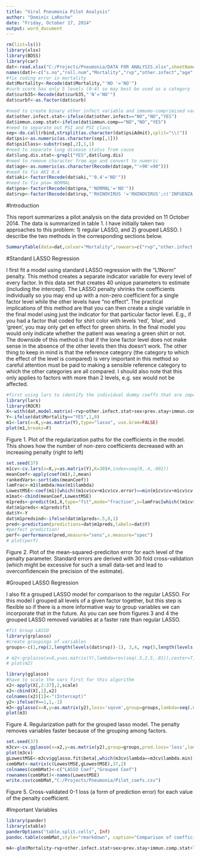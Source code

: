 ```yaml
---
title: "Viral Pneumonia Pilot Analysis"
author: "Dominic LaRoche"
date: "Friday, October 17, 2014"
output: word_document
---
```




```r
rm(list=ls())
library(xlsx)
library(BDSS)
library(car)
dat<-read.xlsx("C:/Projects/Pneumonia/DATA FOR ANALYSIS.xlsx",sheetName="DATA",startRow=2,header=F)
names(dat)<-c("s.no","roll.num","Mortality","rvp","other.infect","age","age60","sex","BMI30","BMI","prev.stay","immun.comp","lung.dis","diab","curb","curb35","psiAdmit","psiAdmit4","vpdose","aki","pl.eff","dysp","wheeze","admit","hct30","hct","pna","mech.vent","ecmo")
#fix coding error in mortality
dat$Mortality<-Recode(dat$Mortality,"'NO '='NO'")
#curb score has only 5 levels (0-4) so may best be used as a category
dat$curb35<-Recode(dat$curb35,"'N'='NO'")
dat$curbf<-as.factor(dat$curb)

#need to create binary other infect variable and immumo-comprimised variable
dat$other.infect.stat<-ifelse(dat$other.infect=="NO","NO","YES")
dat$immun.comp.stat<-ifelse(dat$immun.comp=="NO","NO","YES")
#need to separate out PSI and PSI class
sep<-do.call(rbind,strsplit(as.character(dat$psiAdmit),split="\\("))
dat$psi<-as.numeric(as.character(sep[,1]))
dat$psiClass<-substr(sep[,2],1,1)
#need to separate lung disease status from cause
dat$lung.dis.stat<-grepl("YES",dat$lung.dis)
#need to remove character from age and convert to numeric
dat$age<-as.numeric(as.character(Recode(dat$age,"'>90'=90")))
#need to fix AKI 0.4
dat$aki<-factor(Recode(dat$aki,"'0.4'='NO'"))
#need to fix pna= NORMAL
dat$pna<-factor(Recode(dat$pna,"'NORMAL'='NO'"))
dat$rvp<-factor(Recode(dat$rvp,"'RHINOVIRUS '='RHINOVIRUS';c('INFUENZA A 2009 H1N1','INFLUENZA A ')='INFLUENZA A 2009 H1N1'"))
```

#Introduction

This report summarizes a pilot analysis on the data provided on 11 October 2014.  The data is summarized in table 1.  I have initially taken two approaches to this problem: 1) regular LASSO, and 2) grouped LASSO.  I describe the two methods in the corresponding sections below.


```r
SummaryTable(data=dat,colvar="Mortality",rowvars=c("rvp","other.infect.stat","age60","sex","BMI30","prev.stay","immun.comp.stat","lung.dis.stat","diab","curbf","curb35","psiClass","vpdose","aki","pl.eff","dysp","wheeze","admit","hct30","pna","mech.vent","ecmo"), cont.vars=c("age","BMI","psi","hct"), row.names=c("Resp.Panel","Other Infect.","Age>60","Sex","BMI>30","Previous Loc.","Immuno-comp","Pulm. Dis.","Diabetes","Curb Score","Curb>=3/5","PSI Class","Vaspprssor","AKI","PL.Effusion","Dyspnea","Wheezing","Admitted from","HCT<30","PNA","Mech. Vent.","ECMO"),output="rtf",outfile="c:\\Projects\\Pneumonia\\table1.rtf")
```



#Standard LASSO Regression

I first fit a model using standard LASSO regression with the "L1Norm" penalty.  This method creates a separate indicator variable for every level of every factor.  In this data set that creates 40 unique parameters to estimate (including the intercept).  The LASSO penalty shrinks the coefficients individually so you may end up with a non-zero coefficient for a single factor level while the other levels have "no effect".  The practical implications of this method are that you can then create a single variable in the final model using just the indicator for that particular factor level. E.g., if you had a factor that coded for shirt color with levels 'red', 'blue', and 'green', you may only get en effect for green shirts.  In the final model you would only indicate whether the patient was wearing a green shirt or not.  The downside of this method is that if the lone factor level does not make sense in the absence of the other levels then this doesn't work.  The other thing to keep in mind is that the reference category (the category to which the effect of the level is compared) is very important in this method so careful attention must be paid to making a sensible reference category to which the other categories are all compared.  I should also note that this only applies to factors with more than 2 levels, e.g. sex would not be affected.

```r
#first using lars to identify the individual dummy coeffs that are important- then group lasso to identify the factors
library(lars)
library(ROCR)
X<-with(dat,model.matrix(~rvp+other.infect.stat+sex+prev.stay+immun.comp.stat+lung.dis.stat+diab+curbf+vpdose+aki+pl.eff+dysp+wheeze+admit+pna+mech.vent+ecmo+age+BMI30+psi+hct))
Y<-ifelse(dat$Mortality=="YES",1,0)
m1<-lars(x=X,y=as.matrix(Y),type="lasso", use.Gram=FALSE)
plot(m1,breaks=F)
```

Figure 1. Plot of the regularization paths for the coefficients in the model.  This shows how the number of non-zero coefficients decreased with an increasing penalty (right to left)


```r
set.seed(37)
m1cv<-cv.lars(x=X,y=as.matrix(Y),K=30)#,index=seq(0,.4,.001))
meanCoef<-apply(coef(m1),2,mean)
rankedVars<-sort(abs(meanCoef))
lamFrac<-m1$lambda/max(m1$lambda)
LowestMSE<-coef(m1)[which((m1cv$cv+m1cv$cv.error)==min(m1cv$cv+m1cv$cv.error)),]
m1mat<-cbind(meanCoef,LowestMSE)
m1preds<-predict(m1,X,type="fit",mode="fraction",s=lamFrac[which((m1cv$cv+m1cv$cv.error)==min(m1cv$cv+m1cv$cv.error))])#.18
dat$m1preds<-m1preds$fit
dat$Y<-Y
dat$m1predsind<-ifelse(dat$m1preds<.5,0,1)
pred<-prediction(predictions=dat$m1preds,labels=dat$Y)
#perfect prediction!
perf<-performance(pred,measure="sens",x.measure="spec")
# plot(perf)
```

Figure 2.  Plot of the mean-squared-prediciton error for each level of the penalty parameter. Standard errors are derived with 30 fold cross-validation (which might be excessive for such a small data-set and lead to overconfidencein the precision of the estimate).  


#Grouped LASSO Regression

I also fit a grouped LASSO model for comparison to the regular LASSO. For this model I grouped all levels of a given factor together, but this step is flexible so if there is a more informative way to group variables we can incorporate that in the future.  As you can see from figures 3 and 4 the grouped LASSO removed variables at a faster rate than regular LASSO.

```r
#fit Group LASSO
library(grplasso)
#create groupings of variables
groups<-c(1,rep(2,length(levels(dat$rvp))-1), 3,4, rep(5,length(levels(dat$prev.stay))-1), 6,7,8, rep(9,length(levels(dat$curbf))-1), 10,11,12,13,14, rep(15,length(levels(dat$admit))-1),16:22)

# m2<-grplasso(x=X,y=as.matrix(Y),lambda=rev(seq(.5,2.5,.01)),center=T,standardize=T,index=groups)
# plot(m2)

library(gglasso)
#have to scale the vars first for this algorithm
x2<-apply(X[,2:37],2,scale)
x2<-cbind(X[,1],x2)
colnames(x2)[1]<-"(Intercept)"
y2<-ifelse(Y==1,1,-1)
m3<-gglasso(x=X,y=as.matrix(y2),loss='sqsvm',group=groups,lambda=seq(.05,3,.05))
plot(m3)
```

Figure 4. Regularization path for the grouped lasso model.  The penalty removes variables faster because of the grouping among factors.



```r
set.seed(37)
m3cv<-cv.gglasso(x=x2,y=as.matrix(y2),group=groups,pred.loss='loss',lambda=seq(.01,3,.01),nfolds=10,loss='sqsvm')
plot(m3cv)
gLowestMSE<-m3cv$gglasso.fit$beta[,which(m3cv$lambda==m3cv$lambda.min)]
combMat<-matrix(c(LowestMSE,gLowestMSE),37,2)
colnames(combMat)<-c("LASSO Coef","Grouped Coef")
rownames(combMat)<-names(LowestMSE)
write.csv(combMat,"C:/Projects/Pneumonia/Pilot_coefs.csv")
```

Figure 5. Cross-validated 0-1 loss (a form of prediction error) for each value of the penalty coefficient.


#Important Variables

```r
library(pander)
library(xtable)
panderOptions("table.split.cells", Inf)
pandoc.table(combMat,style="rmarkdown", caption="Comparison of coefficients for the two LASSO methods.  Variables with non-zero coefficients are determined to be important.  It appears that grouped LASSO is more stringent than regular LASSO")

m4<-glm(Mortality~rvp+other.infect.stat+sex+prev.stay+immun.comp.stat+lung.dis.stat+diab+curbf+vpdose+aki+pl.eff+dysp+wheeze+admit+pna+mech.vent+ecmo+age+BMI+psi+hct,data=dat,family="binomial")
```


